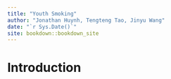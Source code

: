 ```yaml
--- 
title: "Youth Smoking"
author: "Jonathan Huynh, Tengteng Tao, Jinyu Wang"
date: "`r Sys.Date()`"
site: bookdown::bookdown_site
---
```


# Introduction

